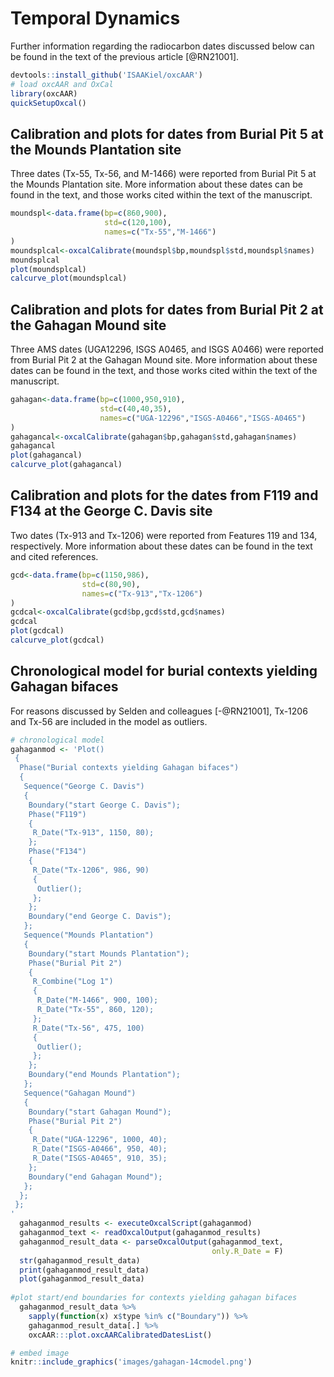 # Temporal Dynamics

Further information regarding the radiocarbon dates discussed below can be found in the text of the previous article [@RN21001].

```r
devtools::install_github('ISAAKiel/oxcAAR')
# load oxcAAR and OxCal
library(oxcAAR)
quickSetupOxcal()
```

## Calibration and plots for dates from Burial Pit 5 at the Mounds Plantation site

Three dates (Tx-55, Tx-56, and M-1466) were reported from Burial Pit 5 at the Mounds Plantation site. More information about these dates can be found in the text, and those works cited within the text of the manuscript.

```r
moundspl<-data.frame(bp=c(860,900),
                     std=c(120,100),
                     names=c("Tx-55","M-1466")
)
moundsplcal<-oxcalCalibrate(moundspl$bp,moundspl$std,moundspl$names)
moundsplcal
plot(moundsplcal)
calcurve_plot(moundsplcal)
```

## Calibration and plots for dates from Burial Pit 2 at the Gahagan Mound site

Three AMS dates (UGA12296, ISGS A0465, and ISGS A0466) were reported from Burial Pit 2 at the Gahagan Mound site. More information about these dates can be found in the text, and those works cited within the text of the manuscript.

```r
gahagan<-data.frame(bp=c(1000,950,910),
                    std=c(40,40,35),
                    names=c("UGA-12296","ISGS-A0466","ISGS-A0465")
)
gahagancal<-oxcalCalibrate(gahagan$bp,gahagan$std,gahagan$names)
gahagancal
plot(gahagancal)
calcurve_plot(gahagancal)
```

## Calibration and plots for the dates from F119 and F134 at the George C. Davis site

Two dates (Tx-913 and Tx-1206) were reported from Features 119 and 134, respectively. More information about these dates can be found in the text and cited references.

```r
gcd<-data.frame(bp=c(1150,986),
                std=c(80,90),
                names=c("Tx-913","Tx-1206")
)
gcdcal<-oxcalCalibrate(gcd$bp,gcd$std,gcd$names)
gcdcal
plot(gcdcal)
calcurve_plot(gcdcal)
```

## Chronological model for burial contexts yielding Gahagan bifaces

For reasons discussed by Selden and colleagues [-@RN21001], Tx-1206 and Tx-56 are included in the model as outliers. 

```r
# chronological model
gahaganmod <- 'Plot()
 {
  Phase("Burial contexts yielding Gahagan bifaces")
  {
   Sequence("George C. Davis")
   {
    Boundary("start George C. Davis");
    Phase("F119")
    {
     R_Date("Tx-913", 1150, 80);
    };
    Phase("F134")
    {
     R_Date("Tx-1206", 986, 90)
     {
      Outlier();
     };
    };
    Boundary("end George C. Davis");
   };
   Sequence("Mounds Plantation")
   {
    Boundary("start Mounds Plantation");
    Phase("Burial Pit 2")
    {
     R_Combine("Log 1")
     {
      R_Date("M-1466", 900, 100);
      R_Date("Tx-55", 860, 120);
     };
     R_Date("Tx-56", 475, 100)
     {
      Outlier();
     };
    };
    Boundary("end Mounds Plantation");
   };
   Sequence("Gahagan Mound")
   {
    Boundary("start Gahagan Mound");
    Phase("Burial Pit 2")
    {
     R_Date("UGA-12296", 1000, 40);
     R_Date("ISGS-A0466", 950, 40);
     R_Date("ISGS-A0465", 910, 35);
    };
    Boundary("end Gahagan Mound");
   };
  };
 };
'
  gahaganmod_results <- executeOxcalScript(gahaganmod) 
  gahaganmod_text <- readOxcalOutput(gahaganmod_results)
  gahaganmod_result_data <- parseOxcalOutput(gahaganmod_text, 
                                             only.R_Date = F)
  str(gahaganmod_result_data)
  print(gahaganmod_result_data)
  plot(gahaganmod_result_data)
  
#plot start/end boundaries for contexts yielding gahagan bifaces
  gahaganmod_result_data %>%
    sapply(function(x) x$type %in% c("Boundary")) %>%
    gahaganmod_result_data[.] %>%
    oxcAAR:::plot.oxcAARCalibratedDatesList()
```

```r
# embed image
knitr::include_graphics('images/gahagan-14cmodel.png')
```
